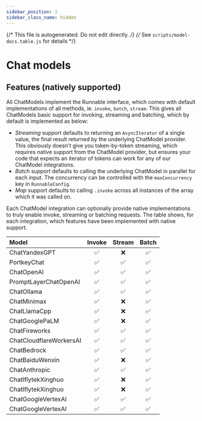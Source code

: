 ```yaml
---
sidebar_position: 1
sidebar_class_name: hidden
---
```

{/* This file is autogenerated. Do not edit directly. */}
{/* See `scripts/model-docs.table.js` for details */}
# Chat models

## Features (natively supported)

All ChatModels implement the Runnable interface, which comes with default implementations of all methods, ie. `invoke`, `batch`, `stream`. This gives all ChatModels basic support for invoking, streaming and batching, which by default is implemented as below:

- _Streaming_ support defaults to returning an `AsyncIterator` of a single value, the final result returned by the underlying ChatModel provider. This obviously doesn't give you token-by-token streaming, which requires native support from the ChatModel provider, but ensures your code that expects an iterator of tokens can work for any of our ChatModel integrations.
- _Batch_ support defaults to calling the underlying ChatModel in parallel for each input. The concurrency can be controlled with the `maxConcurrency` key in `RunnableConfig`.
- _Map_ support defaults to calling `.invoke` across all instances of the array which it was called on.

Each ChatModel integration can optionally provide native implementations to truly enable invoke, streaming or batching requests. The table shows, for each integration, which features have been implemented with native support.



| Model | Invoke | Stream | Batch |
| :--- | :---: | :---: | :---: |
| ChatYandexGPT | ✅ | ❌ | ✅ |
| PortkeyChat | ✅ | ✅ | ✅ |
| ChatOpenAI | ✅ | ✅ | ✅ |
| PromptLayerChatOpenAI | ✅ | ✅ | ✅ |
| ChatOllama | ✅ | ✅ | ✅ |
| ChatMinimax | ✅ | ❌ | ✅ |
| ChatLlamaCpp | ✅ | ❌ | ✅ |
| ChatGooglePaLM | ✅ | ❌ | ✅ |
| ChatFireworks | ✅ | ✅ | ✅ |
| ChatCloudflareWorkersAI | ✅ | ✅ | ✅ |
| ChatBedrock | ✅ | ✅ | ✅ |
| ChatBaiduWenxin | ✅ | ❌ | ✅ |
| ChatAnthropic | ✅ | ✅ | ✅ |
| ChatIflytekXinghuo | ✅ | ❌ | ✅ |
| ChatIflytekXinghuo | ✅ | ❌ | ✅ |
| ChatGoogleVertexAI | ✅ | ✅ | ✅ |
| ChatGoogleVertexAI | ✅ | ✅ | ✅ |